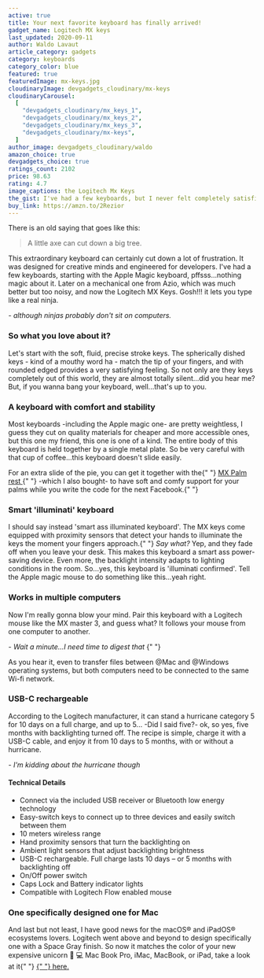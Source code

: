 ```yaml
---
active: true
title: Your next favorite keyboard has finally arrived!
gadget_name: Logitech MX keys
last_updated: 2020-09-11
author: Waldo Lavaut
article_category: gadgets
category: keyboards
category_color: blue
featured: true
featuredImage: mx-keys.jpg
cloudinaryImage: devgadgets_cloudinary/mx-keys
cloudinaryCarousel:
  [
    "devgadgets_cloudinary/mx_keys_1",
    "devgadgets_cloudinary/mx_keys_2",
    "devgadgets_cloudinary/mx_keys_3",
    "devgadgets_cloudinary/mx-keys",
  ]
author_image: devgadgets_cloudinary/waldo
amazon_choice: true
devgadgets_choice: true
ratings_count: 2102
price: 98.63
rating: 4.7
image_captions: the Logitech Mx Keys
the_gist: I've had a few keyboards, but I never felt completely satisfied with any of them, so after buying the MX master 2S -recommended by Wes Bos- mouse I discovered they also have a keyboard for programmers.
buy_link: https://amzn.to/2Rezior
---
```


<article className="mt-12 text-lg prose max-w-sm md:max-w-none text-cool-gray-500">
<p>There is an old saying that goes like this: </p>
<blockquote style={{color: "#475569"}} className="text-base">A little axe can cut down a big tree.</blockquote>
<p> This extraordinary keyboard can certainly cut down a lot of frustration. It was designed for creative minds and engineered for developers. I've had a few keyboards, starting with the Apple Magic keyboard, pffsss...nothing magic about it. Later on a mechanical one from Azio, which was much better but too noisy, and now the Logitech MX Keys. Gosh!!! it lets you type like a real ninja.</p>
  
<em className="text-base font-semibold text-cool-gray-600"> - although ninjas probably don't sit on computers.</em>

<h3>So what you love about it?</h3>
<p>
  Let's start with the soft, fluid, precise stroke keys. The spherically dished
  keys - kind of a mouthy word ha - match the tip of your fingers, and with
  rounded edged provides a very satisfying feeling. So not only are they keys
  completely out of this world, they are almost totally silent...did you hear
  me? But, if you wanna bang your keyboard, well...that's up to you.
</p>

<h3>A keyboard with comfort and stability</h3>
<p>
  Most keyboards -including the Apple magic one- are pretty weightless, I guess
  they cut on quality materials for cheaper and more accessible ones, but this
  one my friend, this one is one of a kind. The entire body of this keyboard is
  held together by a single metal plate. So be very careful with that cup of
  coffee...this keyboard doesn't slide easily.
</p>
<p>
  For an extra slide of the pie, you can get it together with the{" "}
  <a
    style={{ textDecoration: "underline", color: "#F47481" }}
    href="https://amzn.to/2GQ5KeN"
    target="\_blank"
    rel="noreferrer"
  >
    MX Palm rest
  </a>{" "}
  -which I also bought- to have soft and comfy support for your palms while you
  write the code for the next Facebook.{" "}
</p>

<Carousel carousel={props.carousel} />

<h3>Smart 'illuminati' keyboard</h3>
<p>
  I should say instead 'smart ass illuminated keyboard'. The MX keys come
  equipped with proximity sensors that detect your hands to illuminate the keys
  the moment your fingers approach.{" "}
  <em className="text-base font-semibold text-cool-gray-600">Say what?</em> Yep,
  and they fade off when you leave your desk. This makes this keyboard a smart
  ass power-saving device. Even more, the backlight intensity adapts to lighting
  conditions in the room. So...yes, this keyboard is 'illuminati confirmed'.
  Tell the Apple magic mouse to do something like this...yeah right.
</p>

<h3>Works in multiple computers</h3>
<p>
  Now I'm really gonna blow your mind. Pair this keyboard with a Logitech mouse
  like the MX master 3, and guess what? It follows your mouse from one computer
  to another.
</p>
<em className="text-base font-semibold text-cool-gray-600">
  - Wait a minute...I need time to digest that
</em>{" "}

<p>
  As you hear it, even to transfer files between @Mac and @Windows operating
  systems, but both computers need to be connected to the same Wi-fi network.
</p>

<BlogSecondaryImage carousel={props.carousel} />

<h3>USB-C rechargeable</h3>
<p>
  According to the Logitech manufacturer, it can stand a hurricane category 5
  for 10 days on a full charge, and up to 5... -Did I said five?- ok, so yes,
  five months with backlighting turned off. The recipe is simple, charge it with
  a USB-C cable, and enjoy it from 10 days to 5 months, with or without a
  hurricane.
</p>

<em className="text-base font-semibold text-cool-gray-600">
  - I'm kidding about the hurricane though
</em>

<h4>Technical Details</h4>

<ul>
<li>
  Connect via the included USB receiver or Bluetooth low energy technology
</li>

<li>
  Easy-switch keys to connect up to three devices and easily switch between them
</li>

<li>10 meters wireless range</li>

<li>Hand proximity sensors that turn the backlighting on</li>

<li>Ambient light sensors that adjust backlighting brightness</li>

<li>
  USB-C rechargeable. Full charge lasts 10 days – or 5 months with backlighting
  off
</li>

<li>On/Off power switch</li>

<li>Caps Lock and Battery indicator lights</li>

<li>Compatible with Logitech Flow enabled mouse</li>
</ul>

<h3>One specifically designed one for Mac</h3>

<p>
  And last but not least, I have good news for the macOS® and iPadOS® ecosystems
  lovers. Logitech went above and beyond to design specifically one with a Space
  Gray finish. So now it matches the color of your new expensive unicorn 🦄 💻
  Mac Book Pro, iMac, MacBook, or iPad, take a look at it{" "}
  <span>
    <a
      style={{ textDecoration: "underline", color: "#F47481" }}
      href="https://www.logitech.com/en-us/products/keyboards/mx-keys-mac-wireless-keyboard.920-009552.html"
      target="\_blank"
      rel="noreferrer"
    >
      {" "}
      here.
    </a>
  </span>
</p>

</article>
